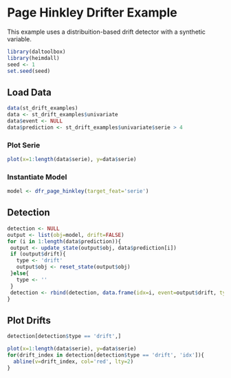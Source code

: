 # Page Hinkley Drifter Example

This example uses a distribuition-based drift detector with a synthetic variable.

```r
library(daltoolbox)
library(heimdall)
seed <- 1
set.seed(seed)
```

## Load Data

```r
data(st_drift_examples)
data <- st_drift_examples$univariate
data$event <- NULL
data$prediction <- st_drift_examples$univariate$serie > 4
```

### Plot Serie

```r
plot(x=1:length(data$serie), y=data$serie)
```

### Instantiate Model

```r
model <- dfr_page_hinkley(target_feat='serie')
```

## Detection

```r
detection <- NULL
output <- list(obj=model, drift=FALSE)
for (i in 1:length(data$prediction)){
 output <- update_state(output$obj, data$prediction[i])
 if (output$drift){
   type <- 'drift'
   output$obj <- reset_state(output$obj)
 }else{
   type <- ''
 }
 detection <- rbind(detection, data.frame(idx=i, event=output$drift, type=type))
}
```

## Plot Drifts

```r
detection[detection$type == 'drift',]
```

```r
plot(x=1:length(data$serie), y=data$serie)
for(drift_index in detection[detection$type == 'drift', 'idx']){
  abline(v=drift_index, col='red', lty=2)
}
```
